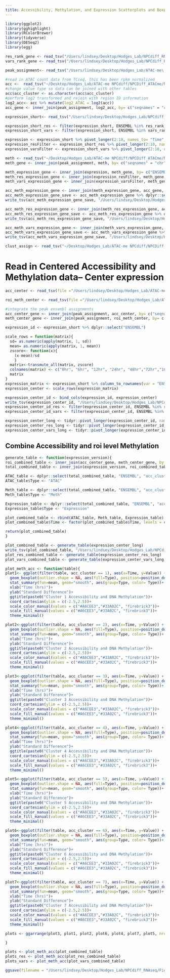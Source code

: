 ```yaml
---
title: Accessibility, Methylation, and Expression Scatterplots and Boxplots
---
```

```r
library(ggplot2)
library(gghighlight)
library(RColorBrewer)
library(tidyverse)
library(DESeq2)
library(egg)

res_rank_gene <- read_tsv("/Users/lindsey/Desktop/Hodges_Lab/NPCdiff_RNAseq/data/DESeq2/allContrast_res_rank_top0.25_genelist.tsv", col_names = "ENSEMBL", skip = 1)%>% separate("ENSEMBL", into = "ENSEMBL")
vars_rank_gene <- read_tsv("/Users/lindsey/Desktop/Hodges_Lab/NPCdiff_RNAseq/data/DESeq2/normalizedCounts_rowVars_top0.25_genelist.tsv", col_names = "ENSEMBL", skip = 1)%>% separate("ENSEMBL", into = "ENSEMBL")

peak_assignment<- read_tsv("/Users/lindsey/Desktop/Hodges_Lab/ATAC-me\ NPCdiff/NPCDiff_ATACme/New_timepoints/data/allPeak_geneassignment.tsv")

#read in ATAC count data from TCseq, this has been rpkm normalized
acc <-  read_tsv("~/Desktop/Hodges_Lab/ATAC-me NPCdiff/NPCDiff_ATACme/New_timepoints/data/TC_seq/ATAC_ExpressionTable_accClusterIDs.tsv") %>% pivot_longer(2:10, names_to= "Time", values_to= "acc")
#change value type so data can be joined with other tables
acc$acc_cluster <- as.character(acc$acc_cluster)
#perform log2 transformed and rejoin with region ID information
log2_acc<- acc %>% mutate(log2_ATAC = log2(acc)) 
acc_gene <- inner_join(peak_assignment, log2_acc, by= c("seqnames" = "chr", "start", "end", "acc_cluster")) 

expression_short<- read_tsv("/Users/lindsey/Desktop/Hodges_Lab/NPCdiff_RNAseq/data/DESeq2/DESeq2_normalized_counts.tsv") %>% separate(col = "ENSEMBL", into = "ENSEMBL") %>% mutate("0hr" = ((NPC_0hr_1+NPC_0hr_2)/2), "6hr" = ((NPC_6hr_1+NPC_6hr_2)/2), "12hr" = ((NPC_12hr_1+NPC_12hr_2)/2), "24hr" = ((NPC_24hr_1+NPC_24hr_2)/2), "48hr" = ((NPC_48hr_1+NPC_48hr_2)/2), "72hr" = ((NPC_72hr_1+NPC_72hr_2)/2), "108hr" = ((NPC_108hr_1+NPC_108hr_2)/2), "6day" = ((NPC_6d_1+NPC_6d_2)/2), "12day" = ((NPC_12d_1+NPC_12d_2)/2)) %>% dplyr::select("ENSEMBL", 20:28) 

expression_short_res <- filter(expression_short, ENSEMBL %in% res_rank_gene$ENSEMBL)
expression_short_vars <- filter(expression_short, ENSEMBL %in% vars_rank_gene$ENSEMBL)

expression <- expression_short %>% pivot_longer(2:10, names_to= "Time", values_to= "expression") %>% mutate(log2_expression = log2(expression+1)) 
expression_resFilter <- expression_short_res %>% pivot_longer(2:10, names_to= "Time", values_to= "expression") %>% mutate(log2_expression = log2(expression+1)) 
expression_varsFilter <- expression_short_vars %>% pivot_longer(2:10, names_to= "Time", values_to= "expression") %>% mutate(log2_expression = log2(expression+1)) 

meth <- read_tsv("~/Desktop/Hodges_Lab/ATAC-me NPCdiff/NPCDiff_ATACme/New_timepoints/data/roimethstat/allTime_allPeak_roiMeth.tsv") %>% pivot_longer(4:12, names_to= "Time", values_to= "meth")
meth_gene <- inner_join(peak_assignment, meth, by= c("seqnames" = "chr", "start", "end"))

meth_expression_gene <- inner_join(expression, meth_gene, by= c("ENSEMBL", "Time"))
meth_res_expression_gene <- inner_join(expression_resFilter, meth_gene, by= c("ENSEMBL", "Time"))
meth_vars_expression_gene <- inner_join(expression_varsFilter, meth_gene, by= c("ENSEMBL", "Time"))

acc_meth_expression_gene <- inner_join(meth_expression_gene, acc_gene, by= c("ENSEMBL", "Time", "seqnames", "start", "end", "meth_cluster", "acc_cluster"))
acc_meth_expression_gene_save <- acc_meth_expression_gene %>% dplyr::select("ENSEMBL", "chr" = "seqnames", "start", "end", "meth_cluster", "acc_cluster", "Time", "expression", "log2_expression", "meth", "acc", "log2_ATAC")
write_tsv(acc_meth_expression_gene_save, "/Users/lindsey/Desktop/Hodges_Lab/NPCdiff_RNAseq/data/acc_meth_expression_gene.tsv")

acc_meth_res_expression_gene <- inner_join(meth_res_expression_gene, acc_gene, by= c("ENSEMBL", "Time", "seqnames", "start", "end", "meth_cluster", "acc_cluster"))
acc_meth_res_expression_gene_save <- acc_meth_res_expression_gene %>% dplyr::select("ENSEMBL", "chr" = "seqnames", "start", "end", "meth_cluster", "acc_cluster", "Time", "expression", "log2_expression", "meth", "acc", "log2_ATAC")
write_tsv(acc_meth_res_expression_gene_save, "/Users/lindsey/Desktop/Hodges_Lab/NPCdiff_RNAseq/data/acc_meth_expression_gene_topRes.tsv")

acc_meth_vars_expression_gene <- inner_join(meth_vars_expression_gene, acc_gene, by= c("ENSEMBL", "Time", "seqnames", "start", "end", "meth_cluster", "acc_cluster"))
acc_meth_vars_expression_gene_save <- acc_meth_vars_expression_gene %>% dplyr::select("ENSEMBL", "chr" = "seqnames", "start", "end", "meth_cluster", "acc_cluster", "Time", "expression", "log2_expression", "meth", "acc", "log2_ATAC")
write_tsv(acc_meth_vars_expression_gene_save, "/Users/lindsey/Desktop/Hodges_Lab/NPCdiff_RNAseq/data/acc_meth_expression_gene_topVars.tsv")

clust_assign <- read_tsv("~/Desktop/Hodges_Lab/ATAC-me NPCdiff/NPCDiff_ATACme/New_timepoints/data/FINAL_cluster_assignments.tsv") 
```
# Read in Centered Accessibility and Methylation data-- Center expression
```r
acc_center <- read_tsv(file ="/Users/lindsey/Desktop/Hodges_Lab/ATAC-me NPCdiff/NPCDiff_ATACme/New_timepoints/data/TC_seq/Center_Acc_counts_dynamicClusters.tsv") %>% mutate(peakID=paste0(chr,".",start,".",end))

roi_meth_center <- read_tsv(file ="/Users/lindsey/Desktop/Hodges_Lab/ATAC-me NPCdiff/NPCDiff_ATACme/New_timepoints/data/TC_seq/Center_roi_meth_counts_dynamicClusters.tsv") %>% mutate(peakID=paste0(chr,".",start,".",end))

#integrate the peak ensembl assignments
acc_center_gene <- inner_join(peak_assignment, acc_center, by= c("seqnames" = "chr", "start", "end")) %>% dplyr::select(-cluster)
meth_center_gene <- inner_join(peak_assignment, roi_meth_center, by= c("seqnames" = "chr", "start", "end")) %>% dplyr::select(-cluster)

expression_id <- expression_short %>% dplyr::select("ENSEMBL")

scale_rows = function(matrix){
  sd= as.numeric(apply(matrix, 1, sd))
  mean= as.numeric(apply(matrix, 1, mean))
  zscore<- function(x){
    (x-mean)/sd
    }
  matrix<-transmute_all(matrix, zscore)
  colnames(matrix) <- c("0hr", "6hr", "12hr", "24hr", "48hr","72hr","108hr", "6day", "12day")
  matrix
}
expression_matrix <- expression_short %>% column_to_rownames(var = "ENSEMBL")
expression_center <- scale_rows(expression_matrix)

expression_center_id <- bind_cols(expression_id, expression_center)
write_tsv(expression_center_id, "/Users/lindsey/Desktop/Hodges_Lab/NPCdiff_RNAseq/data/DESeq2/center_DESeq2_normalized_counts.tsv")
expression_center_id_res <- filter(expression_center_id, ENSEMBL %in% res_rank_gene$ENSEMBL)
expression_center_id_vars <- filter(expression_center_id, ENSEMBL %in% vars_rank_gene$ENSEMBL)

expression_center_long <- tidyr::pivot_longer(expression_center_id, names_to = "Time", values_to = "expression_center", 2:10)
expression_center_res_long <- tidyr::pivot_longer(expression_center_id_res, names_to = "Time", values_to = "expression_center", 2:10)
expression_center_vars_long <- tidyr::pivot_longer(expression_center_id_vars, names_to = "Time", values_to = "expression_center", 2:10)


```
## Combine Accessibility and roi level Methylation 

```r
generate_table <- function(expression_version){
roi_combined_table <- inner_join(acc_center_gene, meth_center_gene, by = c("peakID", "Time", "seqnames", "start", "end", "width", "strand", "meth_cluster", "acc_cluster", "ENSEMBL"))
total_combined_table <- inner_join(expression_version, roi_combined_table, by = c("Time", "ENSEMBL"))

ATAC_table <- dplyr::select(total_combined_table, "ENSEMBL", "acc_cluster", "meth_cluster", "Time", "Value" = "acc_stand")
ATAC_table$Type <- "ATAC"

Meth_table <- dplyr::select(total_combined_table, "ENSEMBL", "acc_cluster", "meth_cluster", "Time", "Value"= "roi_meth_stand")
Meth_table$Type <- "Meth"

Expression_table <- dplyr::select(total_combined_table, "ENSEMBL", "acc_cluster", "meth_cluster", "Time", "Value"= "expression_center")
Expression_table$Type <- "Expression"

plot_combined_table <- rbind(ATAC_table, Meth_table, Expression_table)
plot_combined_table$Time <- factor(plot_combined_table$Time, levels = c("0hr", "6hr", "12hr", "24hr", "48hr","72hr","108hr", "6day", "12day"))

return(plot_combined_table)
}

plot_combined_table <- generate_table(expression_center_long)
write_tsv(plot_combined_table, "/Users/lindsey/Desktop/Hodges_Lab/NPCdiff_RNAseq/data/allvalues_centered_table.tsv")
plot_res_combined_table <- generate_table(expression_center_res_long)
plot_vars_combined_table <- generate_table(expression_center_vars_long)

```
```r
plot_meth_acc <- function(table){
plot1<- ggplot(filter(table, acc_cluster == 1), aes(x=Time, y=Value)) +
  geom_boxplot(outlier.shape = NA, aes(fill=Type), position=position_dodge(0.60), width=0.4)+
  stat_summary(fun=mean, geom="smooth", aes(group=Type, color= Type))+
  xlab("Time (hrs)")+
  ylab("Standard Difference")+
  ggtitle(paste0("Cluster 1 Accessibility and DNA Methylation"))+
  coord_cartesian(ylim = c(-2.5,2.5))+
  scale_color_manual(values = c("#A6CEE3","#33A02C", "firebrick3"))+
  scale_fill_manual(values = c("#A6CEE3","#33A02C", "firebrick3"))+
  theme_minimal()

plot2<-ggplot(filter(table, acc_cluster == 2), aes(x=Time, y=Value)) +
  geom_boxplot(outlier.shape = NA, aes(fill=Type), position=position_dodge(0.60), width=0.4)+
  stat_summary(fun=mean, geom="smooth", aes(group=Type, color= Type))+
  xlab("Time (hrs)")+
  ylab("Standard Difference")+
  ggtitle(paste0("Cluster 2 Accessibility and DNA Methylation"))+
  coord_cartesian(ylim = c(-2.5,2.5))+
  scale_color_manual(values = c("#A6CEE3","#33A02C", "firebrick3"))+
  scale_fill_manual(values = c("#A6CEE3","#33A02C", "firebrick3"))+
  theme_minimal()

plot3<-ggplot(filter(table, acc_cluster == 3), aes(x=Time, y=Value)) +
  geom_boxplot(outlier.shape = NA, aes(fill=Type), position=position_dodge(0.60), width=0.4)+
  stat_summary(fun=mean, geom="smooth", aes(group=Type, color= Type))+
  xlab("Time (hrs)")+
  ylab("Standard Difference")+
  ggtitle(paste0("Cluster 3 Accessibility and DNA Methylation"))+
  coord_cartesian(ylim = c(-2.5,2.5))+
  scale_color_manual(values = c("#A6CEE3","#33A02C", "firebrick3"))+
  scale_fill_manual(values = c("#A6CEE3","#33A02C", "firebrick3"))+
  theme_minimal()

plot4<-ggplot(filter(table, acc_cluster == 4), aes(x=Time, y=Value)) +
  geom_boxplot(outlier.shape = NA, aes(fill=Type), position=position_dodge(0.60), width=0.4)+
  stat_summary(fun=mean, geom="smooth", aes(group=Type, color= Type))+
  xlab("Time (hrs)")+
  ylab("Standard Difference")+
  ggtitle(paste0("Cluster 4 Accessibility and DNA Methylation"))+
  coord_cartesian(ylim = c(-2.5,2.5))+
  scale_color_manual(values = c("#A6CEE3","#33A02C", "firebrick3"))+
  scale_fill_manual(values = c("#A6CEE3","#33A02C", "firebrick3"))+
  theme_minimal()

plot5<-ggplot(filter(table, acc_cluster == 5), aes(x=Time, y=Value)) +
  geom_boxplot(outlier.shape = NA, aes(fill=Type), position=position_dodge(0.60), width=0.4)+
  stat_summary(fun=mean, geom="smooth", aes(group=Type, color= Type))+
  xlab("Time (hrs)")+
  ylab("Standard Difference")+
  ggtitle(paste0("Cluster 5 Accessibility and DNA Methylation"))+
  coord_cartesian(ylim = c(-2.5,2.5))+
  scale_color_manual(values = c("#A6CEE3","#33A02C", "firebrick3"))+
  scale_fill_manual(values = c("#A6CEE3","#33A02C", "firebrick3"))+
  theme_minimal()

plot6<-ggplot(filter(table, acc_cluster == 6), aes(x=Time, y=Value)) +
  geom_boxplot(outlier.shape = NA, aes(fill=Type), position=position_dodge(0.60), width=0.4)+
  stat_summary(fun=mean, geom="smooth", aes(group=Type, color= Type))+
  xlab("Time (hrs)")+
  ylab("Standard Difference")+
  ggtitle(paste0("Cluster 6 Accessibility and DNA Methylation"))+
  coord_cartesian(ylim = c(-2.5,2.5))+
  scale_color_manual(values = c("#A6CEE3","#33A02C", "firebrick3"))+
  scale_fill_manual(values = c("#A6CEE3","#33A02C", "firebrick3"))+
  theme_minimal()

plot7<-ggplot(filter(table, acc_cluster == 7), aes(x=Time, y=Value)) +
  geom_boxplot(outlier.shape = NA, aes(fill=Type), position=position_dodge(0.60), width=0.4)+
  stat_summary(fun=mean, geom="smooth", aes(group=Type, color= Type))+
  xlab("Time (hrs)")+
  ylab("Standard Difference")+
  ggtitle(paste0("Cluster 7 Accessibility and DNA Methylation"))+
  coord_cartesian(ylim = c(-2.5,2.5))+
  scale_color_manual(values = c("#A6CEE3","#33A02C", "firebrick3"))+
  scale_fill_manual(values = c("#A6CEE3","#33A02C", "firebrick3"))+
  theme_minimal()

plots <- ggarrange(plot3, plot1, plot2, plot6, plot4, plot7, plot5, nrow= 3)

}

plots <- plot_meth_acc(plot_combined_table)
plots_res <- plot_meth_acc(plot_res_combined_table)
plots_vars <- plot_meth_acc(plot_vars_combined_table)

ggsave(filename = "/Users/lindsey/Desktop/Hodges_Lab/NPCdiff_RNAseq/Figures/linegraph_exp_acc_meth_allClusters.pdf", plot = plots_res, device = cairo_pdf, units = "in", width = 12, height = 8)

```
